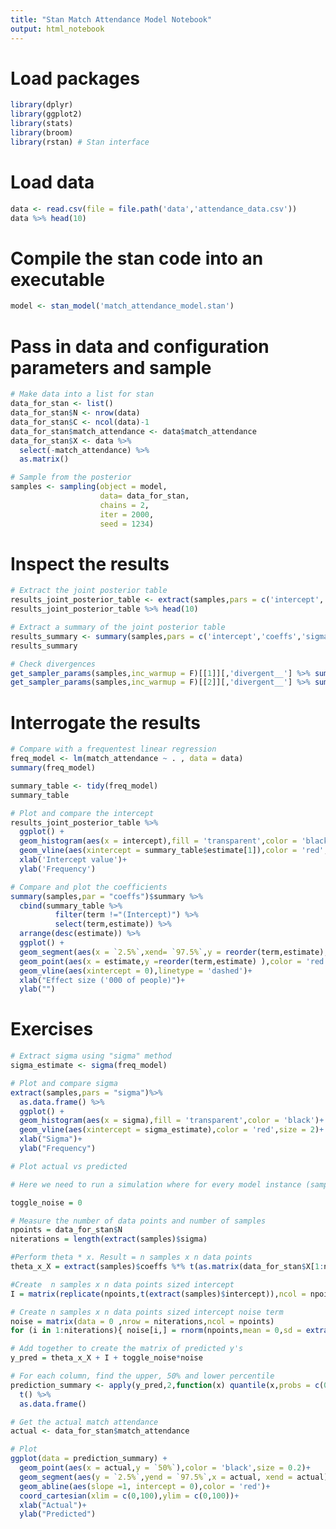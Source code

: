 ```yaml
---
title: "Stan Match Attendance Model Notebook"
output: html_notebook
---
```


# Load packages
```r
library(dplyr)
library(ggplot2)
library(stats)
library(broom)
library(rstan) # Stan interface
```

# Load data
```r
data <- read.csv(file = file.path('data','attendance_data.csv'))
data %>% head(10)
```


# Compile the stan code into an executable
```r
model <- stan_model('match_attendance_model.stan')
```

# Pass in data and configuration parameters and sample
```r
# Make data into a list for stan
data_for_stan <- list()
data_for_stan$N <- nrow(data)
data_for_stan$C <- ncol(data)-1
data_for_stan$match_attendance <- data$match_attendance
data_for_stan$X <- data %>%
  select(-match_attendance) %>%
  as.matrix()
```

```r
# Sample from the posterior
samples <- sampling(object = model,
                    data= data_for_stan,
                    chains = 2,
                    iter = 2000,
                    seed = 1234)
```

# Inspect the results

```r
# Extract the joint posterior table
results_joint_posterior_table <- extract(samples,pars = c('intercept','coeffs','sigma')) %>% as.data.frame()
results_joint_posterior_table %>% head(10)
```

```r
# Extract a summary of the joint posterior table
results_summary <- summary(samples,pars = c('intercept','coeffs','sigma'))$summary
results_summary
```

```r
# Check divergences
get_sampler_params(samples,inc_warmup = F)[[1]][,'divergent__'] %>% sum() # chain 1
get_sampler_params(samples,inc_warmup = F)[[2]][,'divergent__'] %>% sum() # chain 2
```

# Interrogate the results
```r
# Compare with a frequentest linear regression
freq_model <- lm(match_attendance ~ . , data = data)
summary(freq_model)
```

```r
summary_table <- tidy(freq_model)
summary_table
```

```r
# Plot and compare the intercept
results_joint_posterior_table %>%
  ggplot() + 
  geom_histogram(aes(x = intercept),fill = 'transparent',color = 'black')+
  geom_vline(aes(xintercept = summary_table$estimate[1]),color = 'red',size = 2)+
  xlab('Intercept value')+
  ylab('Frequency')
```

```r
# Compare and plot the coefficients
summary(samples,par = "coeffs")$summary %>%
  cbind(summary_table %>%
          filter(term !="(Intercept)") %>%
          select(term,estimate)) %>%
  arrange(desc(estimate)) %>%
  ggplot() + 
  geom_segment(aes(x = `2.5%`,xend= `97.5%`,y = reorder(term,estimate),yend =reorder(term,estimate)))+
  geom_point(aes(x = estimate,y =reorder(term,estimate) ),color = 'red')+
  geom_vline(aes(xintercept = 0),linetype = 'dashed')+
  xlab("Effect size ('000 of people)")+
  ylab("")
```

# Exercises
```r
# Extract sigma using "sigma" method
sigma_estimate <- sigma(freq_model)

# Plot and compare sigma
extract(samples,pars = "sigma")%>% 
  as.data.frame() %>% 
  ggplot() +
  geom_histogram(aes(x = sigma),fill = 'transparent',color = 'black')+
  geom_vline(aes(xintercept = sigma_estimate),color = 'red',size = 2)+
  xlab("Sigma")+
  ylab("Frequency")
```

```r
# Plot actual vs predicted

# Here we need to run a simulation where for every model instance (sample), we need to predict every y (match attendance). We will use matrix algebra to vectorise this. Toggle_noise = 0 to turn off process noise and Toggle_noise = 1 to run on process noise. Without process noise, the error will purely be to finite sample size (uncertainty in the parameters).

toggle_noise = 0

# Measure the number of data points and number of samples
npoints = data_for_stan$N
niterations = length(extract(samples)$sigma)

#Perform theta * x. Result = n samples x n data points
theta_x_X = extract(samples)$coeffs %*% t(as.matrix(data_for_stan$X[1:npoints,])) 

#Create  n samples x n data points sized intercept
I = matrix(replicate(npoints,t(extract(samples)$intercept)),ncol = npoints)

# Create n samples x n data points sized intercept noise term
noise = matrix(data = 0 ,nrow = niterations,ncol = npoints)
for (i in 1:niterations){ noise[i,] = rnorm(npoints,mean = 0,sd = extract(samples)$sigma[i]) } 

# Add together to create the matrix of predicted y's
y_pred = theta_x_X + I + toggle_noise*noise 
```

```r
# For each column, find the upper, 50% and lower percentile
prediction_summary <- apply(y_pred,2,function(x) quantile(x,probs = c(0.025,0.5,0.975))) %>% 
  t() %>% 
  as.data.frame()

# Get the actual match attendance
actual <- data_for_stan$match_attendance

# Plot
ggplot(data = prediction_summary) + 
  geom_point(aes(x = actual,y = `50%`),color = 'black',size = 0.2)+
  geom_segment(aes(y = `2.5%`,yend = `97.5%`,x = actual, xend = actual),alpha = 0.3)+
  geom_abline(aes(slope =1, intercept = 0),color = 'red')+
  coord_cartesian(xlim = c(0,100),ylim = c(0,100))+
  xlab("Actual")+
  ylab("Predicted")


```




























